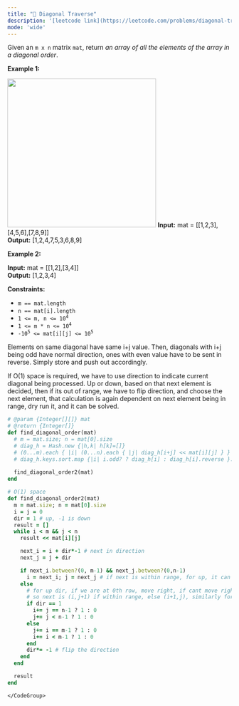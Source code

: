 ```yaml
---
title: "🧀 Diagonal Traverse"
description: '[leetcode link](https://leetcode.com/problems/diagonal-traverse/description/)'
mode: 'wide'
---
```

<Tabs>
  <Tab title="Question" icon="circle-question" iconType="regular">
    <Card>
      <p>Given an <code>m x n</code> matrix <code>mat</code>, return <em>an array of all the elements of the array in a diagonal order</em>.</p>   <p><strong class="example">Example 1:</strong></p> <img alt="" src="https://assets.leetcode.com/uploads/2021/04/10/diag1-grid.jpg" style="width: 334px; height: 334px;" />  <strong>Input:</strong> mat = [[1,2,3],[4,5,6],[7,8,9]] <br/> <strong>Output:</strong> [1,2,4,7,5,3,6,8,9]   <p><strong class="example">Example 2:</strong></p>   <strong>Input:</strong> mat = [[1,2],[3,4]] <br/> <strong>Output:</strong> [1,2,3,4]    <p><strong>Constraints:</strong></p>  <ul>  <li><code>m == mat.length</code></li>  <li><code>n == mat[i].length</code></li>  <li><code>1 &lt;= m, n &lt;= 10<sup>4</sup></code></li>  <li><code>1 &lt;= m * n &lt;= 10<sup>4</sup></code></li>  <li><code>-10<sup>5</sup> &lt;= mat[i][j] &lt;= 10<sup>5</sup></code></li> </ul> 
    </Card>
  </Tab>
  <Tab title="Solution" icon="lightbulb" iconType="regular" >
    <Card>
      Elements on same diagonal have same i+j value. Then, diagonals with i+j being odd have normal direction, ones with even value have to be sent in reverse. Simply store and push out accordingly.

If O(1) space is required, we have to use direction to indicate current diagonal being processed. Up or down, based on that next element is decided, then if its out of range, we have to flip direction, and choose the next element, that calculation is again dependent on next element being in range, dry run it, and it can be solved.
</Card>
  <Expandable title="code">
    <CodeGroup dropdown>
```ruby title="Diagonal Traverse" lines
# @param {Integer[][]} mat
# @return {Integer[]}
def find_diagonal_order(mat)
  # m = mat.size; n = mat[0].size
  # diag_h = Hash.new {|h,k| h[k]=[]}
  # (0...m).each { |i| (0...n).each { |j| diag_h[i+j] << mat[i][j] } }
  # diag_h.keys.sort.map {|i| i.odd? ? diag_h[i] : diag_h[i].reverse }.flatten
  
  find_diagonal_order2(mat)
end

# O(1) space
def find_diagonal_order2(mat)
  m = mat.size; n = mat[0].size
  i = j = 0
  dir = 1 # up, -1 is down
  result = []
  while i < m && j < n
    result << mat[i][j]

    next_i = i + dir*-1 # next in direction
    next_j = j + dir

    if next_i.between?(0, m-1) && next_j.between?(0,n-1)
      i = next_i; j = next_j # if next is within range, for up, it can go above 0th row
    else
      # for up dir, if we are at 0th row, move right, if cant move right go down for next elem
      # so next is (i,j+1) if within range, else (i+1,j), similarly for the other direction
      if dir == 1
        i+= j == n-1 ? 1 : 0 
        j+= j < n-1 ? 1 : 0
      else
        j+= i == m-1 ? 1 : 0
        i+= i < m-1 ? 1 : 0
      end
      dir*= -1 # flip the direction
    end
  end

  result
end
```
    </CodeGroup>
  </Expandable>
  </Tab>
</Tabs>